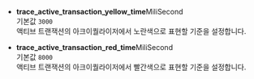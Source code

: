 * **trace_active_transaction_yellow_time**<span class='type'>MiliSecond</span><br/>
기본값 `3000`<br/>액티브 트랜잭션의 아크이퀄라이저에서 노란색으로 표현할 기준을 설정합니다.

* **trace_active_transaction_red_time**<span class='type'>MiliSecond</span><br/>
기본값 `8000`<br/>액티브 트랜잭션의 아크이퀄라이저에서 빨간색으로 표현할 기준을 설정합니다.